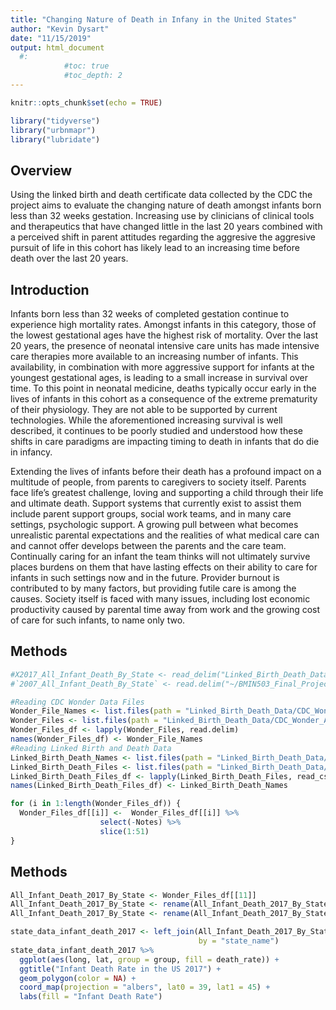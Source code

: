 ```yaml
---
title: "Changing Nature of Death in Infany in the United States"
author: "Kevin Dysart"
date: "11/15/2019"
output: html_document
  #:
            #toc: true
            #toc_depth: 2
---
```


```r
knitr::opts_chunk$set(echo = TRUE)
```

```r
library("tidyverse")
library("urbnmapr")
library("lubridate")
```

## Overview

Using the linked birth and death certificate data collected by the CDC the project aims to evaluate the changing nature of death amongst infants born less than 32 weeks gestation. Increasing use by clinicians of clinical tools and therapeutics that have changed little in the last 20 years combined with a perceived shift in parent attitudes regarding the aggresive the aggresive pursuit of life in this cohort has likely lead to an increasing time before death over the last 20 years. 

## Introduction

Infants born less than 32 weeks of completed gestation continue to experience high mortality rates. Amongst infants in this category, those of the lowest gestational ages have the highest risk of mortality. Over the last 20 years, the presence of neonatal intensive care units has made intensive care therapies more available to an increasing number of infants. This availability, in combination with more aggressive support for infants at the youngest gestational ages, is leading to a small increase in survival over time. To this point in neonatal medicine, deaths typically occur early in the lives of infants in this cohort as a consequence of the extreme prematurity of their physiology. They are not able to be supported by current technologies. While the aforementioned increasing survival is well described, it continues to be poorly studied and understood how these shifts in care paradigms are impacting timing to death in infants that do die in infancy.

Extending the lives of infants before their death has a profound impact on a multitude of people, from parents to caregivers to society itself. Parents face life's greatest challenge, loving and supporting a child through their life and ultimate death. Support systems that currently exist to assist them include parent support groups, social work teams, and in many care settings, psychologic support. A growing pull between what becomes unrealistic parental expectations and the realities of what medical care can and cannot offer develops between the parents and the care team. Continually caring for an infant the team thinks will not ultimately survive places burdens on them that have lasting effects on their ability to care for infants in such settings now and in the future. Provider burnout is contributed to by many factors, but providing futile care is among the causes. Society itself is faced with many issues, including lost economic productivity caused by parental time away from work and the growing cost of care for such infants, to name only two.

## Methods



```r
#X2017_All_Infant_Death_By_State <- read_delim("Linked_Birth_Death_Data/CDC_Wonder_All_Death_By_Year/2017_All_Infant_Death_By_State.txt", "\t", escape_double = FALSE, trim_ws = TRUE)
#`2007_All_Infant_Death_By_State` <- read.delim("~/BMIN503_Final_Project/Linked_Birth_Death_Data/CDC_Wonder_All_Death_By_Year/2007_All_Infant_Death_By_State.txt")

#Reading CDC Wonder Data Files
Wonder_File_Names <- list.files(path = "Linked_Birth_Death_Data/CDC_Wonder_All_Death_By_Year/", pattern = "*.txt")
Wonder_Files <- list.files(path = "Linked_Birth_Death_Data/CDC_Wonder_All_Death_By_Year/", pattern = "*.txt", full.names = T)
Wonder_Files_df <- lapply(Wonder_Files, read.delim)
names(Wonder_Files_df) <- Wonder_File_Names
#Reading Linked Birth and Death Data
Linked_Birth_Death_Names <- list.files(path = "Linked_Birth_Death_Data/Linked_Year_CSV_Zip/", pattern = "*.csv.zip")
Linked_Birth_Death_Files <- list.files(path = "Linked_Birth_Death_Data/Linked_Year_CSV_Zip/", pattern = "*.csv.zip", full.names = T)
Linked_Birth_Death_Files_df <- lapply(Linked_Birth_Death_Files, read_csv)
names(Linked_Birth_Death_Files_df) <- Linked_Birth_Death_Names
```

```r
for (i in 1:length(Wonder_Files_df)) {
  Wonder_Files_df[[i]] <-  Wonder_Files_df[[i]] %>%
                    select(-Notes) %>%
                    slice(1:51)
}
```

## Methods

```r
All_Infant_Death_2017_By_State <- Wonder_Files_df[[11]]
All_Infant_Death_2017_By_State <- rename(All_Infant_Death_2017_By_State, state_name = State)
All_Infant_Death_2017_By_State <- rename(All_Infant_Death_2017_By_State, death_rate = "Death.Rate")

state_data_infant_death_2017 <- left_join(All_Infant_Death_2017_By_State, states, 
                                          by = "state_name")
state_data_infant_death_2017 %>%
  ggplot(aes(long, lat, group = group, fill = death_rate)) +
  ggtitle("Infant Death Rate in the US 2017") +
  geom_polygon(color = NA) +
  coord_map(projection = "albers", lat0 = 39, lat1 = 45) +
  labs(fill = "Infant Death Rate")
```

